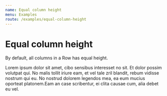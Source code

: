 ```yaml
---
name: Equal column height
menu: Examples
route: /examples/equal-column-height
---
```



# Equal column height

By default, all columns in a Row has equal height.

<Playground>
  <ThemeProvider theme={theme}>
    <Container
      colCss={`
        background-color: #e0e0eb;
        border: 1px solid #b3b3cc;
        padding: 20px;
      `}
    >
      <Row>
        <Col>
          Lorem ipsum dolor sit amet, cibo sensibus interesset no sit. Et dolor
          possim volutpat qui. No malis tollit iriure eam, et vel tale zril
          blandit, rebum vidisse nostrum qui eu. No nostrud dolorem legendos
          mea, ea eum mucius oporteat platonem.Eam an case scribentur, ei clita
          causae cum, alia debet eu vel.
        </Col>
        <Col />
        <Col />
      </Row>
    </Container>
  </ThemeProvider>
</Playground>
